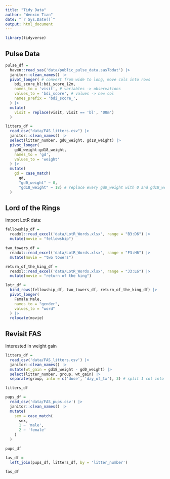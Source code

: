 ```yaml
---
title: "Tidy Data"
author: "Wenxin Tian"
date: "`r Sys.Date()`"
output: html_document
---
```


```r
library(tidyverse)
```

## Pulse Data

```r
pulse_df = 
  haven::read_sas('data/public_pulse_data.sas7bdat') |>
  janitor::clean_names() |>
  pivot_longer( # convert from wide to long, move cols into rows
    bdi_score_bl:bdi_score_12m,
    names_to = 'visit', # variables -> observations
    values_to = 'bdi_score', # values -> new col
    names_prefix = 'bdi_score_',
  ) |>
  mutate(
    visit = replace(visit, visit == 'bl', '00m')
  )
```

```r
litters_df = 
  read_csv("data/FAS_litters.csv") |> 
  janitor::clean_names() |>
  select(litter_number, gd0_weight, gd18_weight) |>
  pivot_longer(
    gd0_weight:gd18_weight,
    names_to = 'gd',
    values_to = 'weight'
  ) |>
  mutate(
    gd = case_match(
      gd, 
      "gd0_weight" ~ 0,
      "gd18_weight" ~ 18) # replace every gd0_weight with 0 and gd18_weight with 18
  )
```

## Lord of the Rings

Import LotR data:

```r
fellowship_df =
  readxl::read_excel('data/LotR_Words.xlsx', range = "B3:D6") |>
  mutate(movie = "fellowship")

two_towers_df =
  readxl::read_excel('data/LotR_Words.xlsx', range = "F3:H6") |>
  mutate(movie = "two towers")

return_of_the_king_df =
  readxl::read_excel('data/LotR_Words.xlsx', range = "J3:L6") |>
  mutate(movie = "return of the king")

lotr_df = 
  bind_rows(fellowship_df, two_towers_df, return_of_the_king_df) |>
  pivot_longer(
    Female:Male,
    names_to = "gender",
    values_to = "word"
  ) |>
  relocate(movie)
```

## Revisit FAS

Interested in weight gain
```r
litters_df = 
  read_csv('data/FAS_litters.csv') |>
  janitor::clean_names() |>
  mutate(wt_gain = gd18_weight - gd0_weight) |>
  select(litter_number, group, wt_gain) |>
  separate(group, into = c('dose', 'day_of_tx'), 3) # split 1 col into 2 cols

litters_df

pups_df =
  read_csv('data/FAS_pups.csv') |>
  janitor::clean_names() |>
  mutate(
    sex = case_match(
      sex,
      1 ~ 'male',
      2 ~ 'female'
    )
  )

pups_df

fas_df =
  left_join(pups_df, litters_df, by = 'litter_number')

fas_df
```

